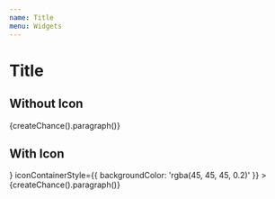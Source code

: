 ```yaml
---
name: Title
menu: Widgets
---
```



# Title

## Without Icon

<Playground>
  <div style={{backgroundColor: 'lightblue'}}>
    <Widgets.Title
      title="Great Title"
    >
      {createChance().paragraph()}
    </Widgets.Title>
  </div>
</Playground>

## With Icon

<Playground>
  <div style={{backgroundColor: 'lightblue'}}>
    <Widgets.Title
      title="Great Title"
      icon={<img
        style={{width: '100%'}}
        src="https://upload.wikimedia.org/wikipedia/commons/6/6a/Godot_icon.svg"
      />}
      iconContainerStyle={{
        backgroundColor: 'rgba(45, 45, 45, 0.2)'
      }}
    >
      {createChance().paragraph()}
    </Widgets.Title>
  </div>
</Playground>
